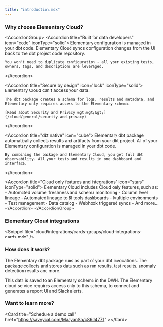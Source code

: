 ```yaml
---
title: "introduction.mdx"
---
```


### Why choose Elementary Cloud?

&lt;AccordionGroup&gt;
  &lt;Accordion title="Built for data developers" icon="code" iconType="solid"&gt;
    Elementary configuration is managed in your dbt code. 
    Elementary Cloud syncs configuration changes from the UI back to the dbt project code repository.

    You won't need to duplicate configuration - all your existing tests, owners, tags, and descriptions are leveraged.

  &lt;/Accordion&gt;

  &lt;Accordion title="Secure by design" icon="lock" iconType="solid"&gt;
    Elementary Cloud can't access your data.

    The dbt package creates a schema for logs, results and metadata, and Elementary only requires access to the Elementary schema.

    [Read about Security and Privacy &gt;&gt;&gt;](/cloud/general/security-and-privacy)

  &lt;/Accordion&gt;

  &lt;Accordion title="dbt native" icon="cube"&gt;
    Elementary dbt package automatically collects results and artifacts from your dbt project. All of your Elementary configuration is managed in your dbt code.

    By combining the package and Elementary Cloud, you get full dbt observability. All your tests and results in one dashboard and interface.

  &lt;/Accordion&gt;

  &lt;Accordion title="Cloud only features and integrations" icon="stars" iconType="solid"&gt;
    Elementary Cloud includes Cloud only features, such as:
    - Automated volume, freshness and schema monitoring
    - Column level lineage
    - Automated lineage to BI tools dashboards
    - Multiple environments
    - Test management
    - Data catalog
    - Webhook triggered syncs
    - And more...
  &lt;/Accordion&gt;
&lt;/AccordionGroup&gt;

### Elementary Cloud integrations

&lt;Snippet file="cloud/integrations/cards-groups/cloud-integrations-cards.mdx" /&gt;

### How does it work?

The Elementary dbt package runs as part of your dbt invocations.
The package collects and stores data such as run results, test results, anomaly detection results and more.

This data is saved to an Elementary schema in the DWH.
The Elementary cloud service requires access only to this schema, to connect and generates a report UI and Slack alerts.

### Want to learn more?

&lt;Card
  title="Schedule a demo call"
  href="https://savvycal.com/MaayanSa/c86d4771"
&gt;&lt;/Card&gt;
